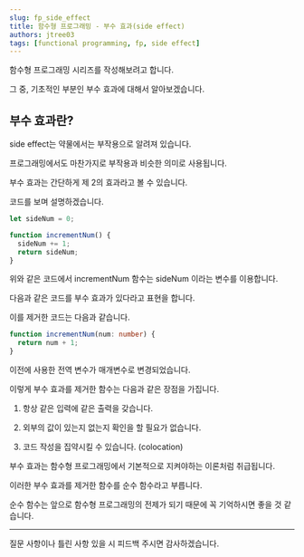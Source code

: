 ```yaml
---
slug: fp_side_effect
title: 함수형 프로그래밍 - 부수 효과(side effect)
authors: jtree03
tags: [functional programming, fp, side effect]
---
```


함수형 프로그래밍 시리즈를 작성해보려고 합니다.

그 중, 기초적인 부분인 부수 효과에 대해서 알아보겠습니다.

<!--truncate-->

## 부수 효과란?

side effect는 약물에서는 부작용으로 알려져 있습니다.

프로그래밍에서도 마찬가지로 부작용과 비슷한 의미로 사용됩니다.

부수 효과는 간단하게 제 2의 효과라고 볼 수 있습니다.

코드를 보며 설명하겠습니다.

```typescript
let sideNum = 0;

function incrementNum() {
  sideNum += 1;
  return sideNum;
}
```

위와 같은 코드에서 incrementNum 함수는 sideNum 이라는 변수를 이용합니다.

다음과 같은 코드를 부수 효과가 있다라고 표현을 합니다.

이를 제거한 코드는 다음과 같습니다.

```typescript
function incrementNum(num: number) {
  return num + 1;
}
```

이전에 사용한 전역 변수가 매개변수로 변경되었습니다.

이렇게 부수 효과를 제거한 함수는 다음과 같은 장점을 가집니다.

1. 항상 같은 입력에 같은 출력을 갖습니다.

2. 외부의 값이 있는지 없는지 확인을 할 필요가 없습니다.

3. 코드 작성을 집약시킬 수 있습니다. (colocation)

부수 효과는 함수형 프로그래밍에서 기본적으로 지켜야하는 이론처럼 취급됩니다.

이러한 부수 효과를 제거한 함수를 순수 함수라고 부릅니다.

순수 함수는 앞으로 함수형 프로그래밍의 전제가 되기 때문에 꼭 기억하시면 좋을 것 같습니다.

---

질문 사항이나 틀린 사항 있을 시 피드백 주시면 감사하겠습니다.
